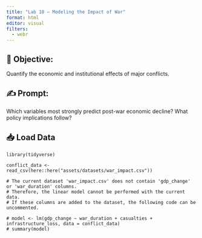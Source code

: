 ```yaml
---
title: "Lab 10 – Modeling the Impact of War"
format: html
editor: visual
filters:
  - webr
---
```


## 🧭 Objective: 
Quantify the economic and institutional effects of major conflicts.

## ✍️ Prompt: 
Which variables most strongly predict post-war economic decline? What policy implications follow?

## 📥 Load Data
```webr-r
library(tidyverse)

conflict_data <- read_csv(here::here("assets/datasets/war_impact.csv"))

# The current dataset 'war_impact.csv' does not contain 'gdp_change' or 'war_duration' columns.
# Therefore, the linear model cannot be performed with the current data.
# If these columns are added to the dataset, the following code can be uncommented.

# model <- lm(gdp_change ~ war_duration + casualties + infrastructure_loss, data = conflict_data)
# summary(model)

```

